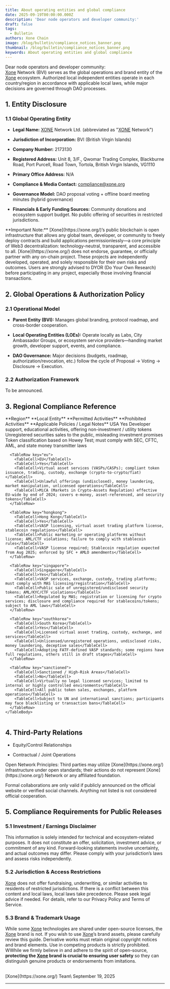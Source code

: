 ```yaml
---
title: About operating entities and global compliance
date: 2025-09-19T00:00:00.000Z
description: 'Dear node operators and developer community:'
draft: false
tags:
  - Bulletin
authors: Xone Chain
image: /blog/bulletin/compliance_notices_banner.png
thumbnail: /blog/bulletin/compliance_notices_banner.png
keywords: About operating entities and global compliance
---
```



Dear node operators and developer community:
<br/>
[Xone](https://xone.org/) Network (BVI) serves as the global operations and brand entity of the [Xone](https://xone.org/) ecosystem. Authorized local independent entities operate in each country/region in accordance with applicable local laws, while major decisions are governed through DAO processes.

## 1. Entity Disclosure
### 1.1 Global Operating Entity

- **Legal Name:** [XONE](https://xone.org/) Network Ltd. (abbreviated as "[XONE](https://xone.org/) Network")

- **Jurisdiction of Incorporation:** BVI (British Virgin Islands)

- **Company Number:** 2173130

- **Registered Address:** Unit 8, 3/F., Qwomar Trading Complex, Blackburne Road, Port Purcell, Road Town, Tortola, British Virgin Islands, VG1110

- **Primary Office Address:** N/A

- **Compliance & Media Contact:** <Link className='text-primaryHue' showAnchorIcon href="mailto:compliance@xone.org">compliance@xone.org</Link>

- **Governance Model:** DAO proposal voting + offline board meeting minutes (hybrid governance)

- **Financials & Early Funding Sources:** Community donations and ecosystem support budget. No public offering of securities in restricted jurisdictions.

<Callout type="warning" emoji="⚠️">
  **Important Note:**
  [Xone](https://xone.org/)’s public blockchain is open infrastructure that allows any global team, developer, or community to freely deploy contracts and build applications permissionlessly—a core principle of Web3 decentralization: technology-neutral, transparent, and accessible to all. [Xone](https://xone.org/) does not endorse, guarantee, or officially partner with any on-chain project. These projects are independently developed, operated, and solely responsible for their own risks and outcomes. Users are strongly advised to DYOR (Do Your Own Research) before participating in any project, especially those involving financial transactions.

</Callout>

## 2. Global Operations & Authorization Policy
### 2.1 Operational Model

- **Parent Entity (BVI):** Manages global branding, protocol roadmap, and cross-border cooperation.

- **Local Operating Entities (LOEs):** Operate locally as Labs, City Ambassador Groups, or ecosystem service providers—handling market growth, developer support, events, and compliance.

- **DAO Governance:** Major decisions (budgets, roadmap, authorization/revocation, etc.) follow the cycle of Proposal → Voting → Disclosure → Execution.

### 2.2 Authorization Framework

To be announced.

## 3. Regional Compliance Reference

<div className="overflow-x-auto">
  <Table removeWrapper aria-label="Region compliance table" className="mt-2">
    <TableHeader>
      <TableColumn>**Region**</TableColumn>
      <TableColumn>**Local Entity**</TableColumn>
      <TableColumn>**Permitted Activities**</TableColumn>
      <TableColumn>**Prohibited Activities**</TableColumn>
      <TableColumn>**Applicable Policies / Legal Notes**</TableColumn>
    </TableHeader>
    <TableBody>
      <TableRow key="usa">
        <TableCell>USA</TableCell>
        <TableCell>Yes</TableCell>
        <TableCell>Developer support, educational activities, offering non-investment / utility tokens</TableCell>
        <TableCell>Unregistered securities sales to the public, misleading investment promises</TableCell>
        <TableCell>Token classification based on Howey Test; must comply with SEC, CFTC, AML, and state money transmitter laws</TableCell>
      </TableRow>

      <TableRow key="eu">
        <TableCell>EU</TableCell>
        <TableCell>Yes</TableCell>
        <TableCell>Virtual asset services (VASPs/CASPs); compliant token issuance, trading, custody, exchange (crypto-to-crypto/fiat)</TableCell>
        <TableCell>Unlawful offerings (undisclosed), money laundering, market manipulation, unlicensed operations</TableCell>
        <TableCell>MiCA (Markets in Crypto-Assets Regulation) effective EU-wide by end of 2024; covers e-money, asset-referenced, and security tokens</TableCell>
      </TableRow>

      <TableRow key="hongkong">
        <TableCell>Hong Kong</TableCell>
        <TableCell>Yes</TableCell>
        <TableCell>VASP licensing, virtual asset trading platform license, stablecoin regulations</TableCell>
        <TableCell>Public marketing or operating platforms without license; AML/CTF violations; failure to comply with stablecoin rules</TableCell>
        <TableCell>VASP license required; Stablecoin regulation expected from Aug 2025; enforced by SFC + AMLO amendments</TableCell>
      </TableRow>

      <TableRow key="singapore">
        <TableCell>Singapore</TableCell>
        <TableCell>Yes</TableCell>
        <TableCell>VASP services, exchange, custody, trading platforms; must comply with MAS licensing/registration</TableCell>
        <TableCell>Public sale of unregistered/undisclosed security tokens; AML/KYC/CTF violations</TableCell>
        <TableCell>Regulated by MAS; registration or licensing for crypto services; disclosure and compliance required for stablecoins/tokens; subject to AML laws</TableCell>
      </TableRow>

      <TableRow key="southkorea">
        <TableCell>South Korea</TableCell>
        <TableCell>Yes</TableCell>
        <TableCell>Licensed virtual asset trading, custody, exchange, and services</TableCell>
        <TableCell>Unlicensed/unregistered operations, undisclosed risks, money laundering, deceptive sales</TableCell>
        <TableCell>Adopting FATF-defined VASP standards; some regions have full regulations, others still in draft stages</TableCell>
      </TableRow>

      <TableRow key="sanctioned">
        <TableCell>Sanctioned / High-Risk Areas</TableCell>
        <TableCell>No</TableCell>
        <TableCell>Virtually no legal licensed services; limited to internal or highly controlled environments</TableCell>
        <TableCell>All public token sales, exchanges, platform operations</TableCell>
        <TableCell>Subject to UN and international sanctions; participants may face blacklisting or transaction bans</TableCell>
      </TableRow>
    </TableBody>
  </Table>
</div>

## 4. Third-Party Relations

- Equity/Control Relationships

- Contractual / Joint Operations


<Callout type="warning" emoji="⚠️">
Open Network Principles: Third parties may utilize [Xone](https://xone.org/) infrastructure under open standards; their actions do not represent [Xone](https://xone.org/) Network or any affiliated foundation.

Formal collaborations are only valid if publicly announced on the official website or verified social channels. Anything not listed is not considered official cooperation.
</Callout>

## 5. Compliance Requirements for Public Releases
### 5.1 Investment / Earnings Disclaimer

This information is solely intended for technical and ecosystem-related purposes. It does not constitute an offer, solicitation, investment advice, or commitment of any kind. Forward-looking statements involve uncertainty, and actual outcomes may differ. Please comply with your jurisdiction’s laws and assess risks independently.

### 5.2 Jurisdiction & Access Restrictions

[Xone](https://xone.org/) does not offer fundraising, underwriting, or similar activities to residents of restricted jurisdictions. If there is a conflict between this content and local laws, local laws take precedence. Please seek legal advice if needed. For details, refer to our <Link className='text-primaryHue' showAnchorIcon href="/study/privacy">Privacy Policy</Link> and <Link className='text-primaryHue' showAnchorIcon href="/study/service">Terms of Service</Link>.

### 5.3 Brand & Trademark Usage

While some [Xone](https://xone.org/) technologies are shared under open-source licenses, the [Xone](https://xone.org/) brand is not. If you wish to use [Xone](https://xone.org/)’s brand assets, please carefully review <Link className='text-primaryHue' showAnchorIcon href="/study/media">this guide</Link>. Derivative works must retain original copyright notices and brand elements. <Link className='text-primaryHue' showAnchorIcon href="/study/media#what-you-cannot-do">Use in competing products is strictly prohibited</Link>.
<br/>
WWhile we firmly believe in and adhere to the spirit of open-source, **protecting the [Xone](https://xone.org/) brand is crucial to ensuring user safety** so they can distinguish genuine products or endorsements from imitations.  

<br/>
[Xone](https://xone.org/) Team\
September 19, 2025

---

<ContactInfo />
